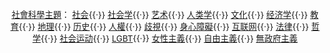 <div id="sociology browsebar" style="margin-top:-3px; margin-bottom:0.2em; text-align:center; font-size:95%;"><!--The following may link politics portals:--> 
[[Portal:社會科學|社會科學主題]]：
[[Portal:社会|社会]]{{·}}
[[Portal:社会学|社会学]]{{·}}
[[Portal:艺术|艺术]]{{·}}
[[Portal:人类学|人类学]]{{·}}
[[Portal:文化|文化]]{{·}}
[[Portal:经济学|经济学]]{{·}}
[[Portal:教育|教育]]{{·}}
[[Portal:地理|地理]]{{·}}
[[Portal:历史|历史]]{{·}}
[[Portal:人權|人權]]{{·}}
[[Portal:歧視|歧視]]{{·}}
[[Portal:身心障礙|身心障礙]]{{·}}
[[Portal:互联网|互联网]]{{·}}
[[Portal:法律|法律]]{{·}}
[[Portal:哲学|哲学]]{{·}}
[[Portal:社会运动|社会运动]]{{·}}
[[Portal:LGBT|LGBT]]{{·}}
[[Portal:女性主義|女性主義]]{{·}}
[[Portal:自由主義|自由主義]]{{·}}
[[Portal:無政府主義|無政府主義]]
</div><noinclude>
</noinclude>